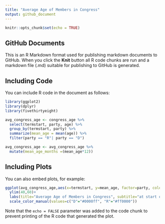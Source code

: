 ```yaml
---
title: "Average Age of Members in Congress"
output: github_document
---
```


```r
knitr::opts_chunk$set(echo = TRUE)
```

## GitHub Documents

This is an R Markdown format used for publishing markdown documents to GitHub. When you click the **Knit** button all R code chunks are run and a markdown file (.md) suitable for publishing to GitHub is generated.

## Including Code

You can include R code in the document as follows:

```r
library(ggplot2)
library(dplyr)
library(fivethirtyeight)

avg_congress_age <- congress_age %>%
  select(termstart, party, age) %>%
  group_by(termstart, party) %>%
  summarize(mean_age = mean(age)) %>%
  filter(party == "R"| party == "D")

avg_congress_age <- avg_congress_age %>%
  mutate(mean_age_months =(mean_age*12))
```

## Including Plots

You can also embed plots, for example:

```r
ggplot(avg_congress_age,aes(x=termstart, y=mean_age, factor=party, color=party))+geom_line()+
  ylim(40,60)+
  labs(title="Average Age of Members in Congress", subtitle="at start of term 1947-2013", x="date", y="average age")+
  scale_color_manual(values=c("D"="#0000ff", "R"="#ff0000"))
```

Note that the `echo = FALSE` parameter was added to the code chunk to prevent printing of the R code that generated the plot.
